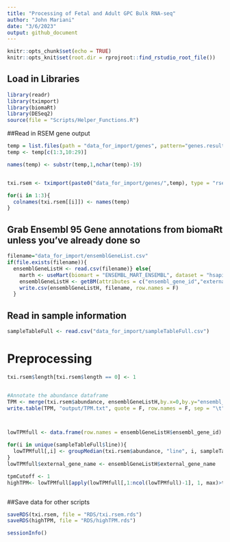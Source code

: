 ```yaml
---
title: "Processing of Fetal and Adult GPC Bulk RNA-seq"
author: "John Mariani"
date: "3/6/2023"
output: github_document
---
```


```r
knitr::opts_chunk$set(echo = TRUE)
knitr::opts_knit$set(root.dir = rprojroot::find_rstudio_root_file())


```

## Load in Libraries

```r
library(readr)
library(tximport)
library(biomaRt)
library(DESeq2)
source(file = "Scripts/Helper_Functions.R")


```

##Read in RSEM gene output

```r
temp = list.files(path = "data_for_import/genes", pattern="genes.results")
temp <- temp[c(1:3,10:29)]

names(temp) <- substr(temp,1,nchar(temp)-19)


txi.rsem <- tximport(paste0("data_for_import/genes/",temp), type = "rsem")

for(i in 1:3){
  colnames(txi.rsem[[i]]) <- names(temp)
}

```

## Grab Ensembl 95 Gene annotations from biomaRt unless you've already done so

```r

filename="data_for_import/ensemblGeneList.csv"
if(file.exists(filename)){
  ensemblGeneListH <- read.csv(filename)} else{
    marth <- useMart(biomart = "ENSEMBL_MART_ENSEMBL", dataset = "hsapiens_gene_ensembl", host = 'http://jan2019.archive.ensembl.org/', ensemblRedirect = T)
    ensemblGeneListH <- getBM(attributes = c("ensembl_gene_id","external_gene_name", "gene_biotype", "description"), filters = "ensembl_gene_id",values = row.names(txi.rsem$counts), mart = marth)
    write.csv(ensemblGeneListH, filename, row.names = F)
  }

```

## Read in sample information

```r

sampleTableFull <- read.csv("data_for_import/sampleTableFull.csv")


```

# Preprocessing
```r


txi.rsem$length[txi.rsem$length == 0] <- 1


#Annotate the abundance dataframe
TPM <- merge(txi.rsem$abundance, ensemblGeneListH,by.x=0,by.y="ensembl_gene_id")
write.table(TPM, "output/TPM.txt", quote = F, row.names = F, sep = "\t")



lowTPMfull <- data.frame(row.names = ensemblGeneListH$ensembl_gene_id)

for(i in unique(sampleTableFull$line)){
  lowTPMfull[,i] <- groupMedian(txi.rsem$abundance, "line", i, sampleTableFull)
}
lowTPMfull$external_gene_name <- ensemblGeneListH$external_gene_name

tpmCutoff <- 1
highTPM<- lowTPMfull[apply(lowTPMfull[,1:ncol(lowTPMfull)-1], 1, max)>tpmCutoff, ]



```

##Save data for other scripts
```r
saveRDS(txi.rsem, file = "RDS/txi.rsem.rds")
saveRDS(highTPM, file = "RDS/highTPM.rds")

```

```r
sessionInfo()

```

